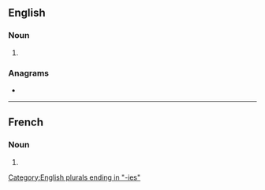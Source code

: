 {{also|orthographiés}}
==English==

===Noun===
{{head|en|noun plural form}}

# {{plural of|orthography|lang=en}}

===Anagrams===
* {{anagrams|en|a=aeghhiooprrst|orthographise}}

[[Category:English plurals ending in "-ies"]]

----

==French==

===Noun===
{{head|fr|noun plural form|g=f}}

# {{plural of|orthographie|lang=fr}}